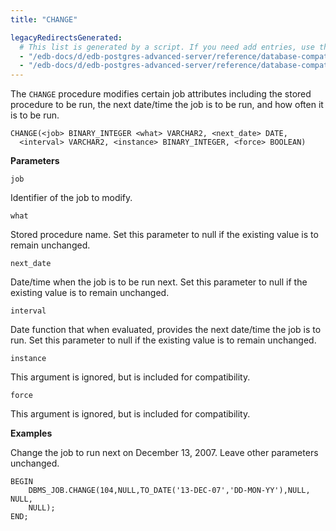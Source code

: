 ```yaml
---
title: "CHANGE"

legacyRedirectsGenerated:
  # This list is generated by a script. If you need add entries, use the `legacyRedirects` key.
  - "/edb-docs/d/edb-postgres-advanced-server/reference/database-compatibility-for-oracle-developers-built-in-package-guide/13/change.html"
  - "/edb-docs/d/edb-postgres-advanced-server/reference/database-compatibility-for-oracle-developers-built-in-package-guide/latest/change.html"
---
```


The `CHANGE` procedure modifies certain job attributes including the stored procedure to be run, the next date/time the job is to be run, and how often it is to be run.

```text
CHANGE(<job> BINARY_INTEGER <what> VARCHAR2, <next_date> DATE,
  <interval> VARCHAR2, <instance> BINARY_INTEGER, <force> BOOLEAN)
```

**Parameters**

`job`

 Identifier of the job to modify.

`what`

 Stored procedure name. Set this parameter to null if the existing value is to remain unchanged.

`next_date`

 Date/time when the job is to be run next. Set this parameter to null if the existing value is to remain unchanged.

`interval`

 Date function that when evaluated, provides the next date/time the job is to run. Set this parameter to null if the existing value is to remain unchanged.

`instance`

 This argument is ignored, but is included for compatibility.

`force`

 This argument is ignored, but is included for compatibility.

**Examples**

Change the job to run next on December 13, 2007. Leave other parameters unchanged.

```text
BEGIN
    DBMS_JOB.CHANGE(104,NULL,TO_DATE('13-DEC-07','DD-MON-YY'),NULL, NULL,
    NULL);
END;
```
